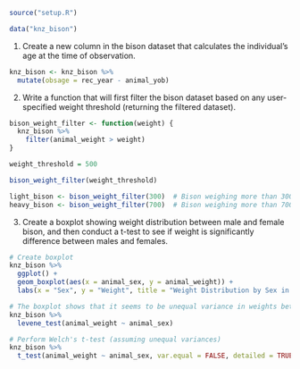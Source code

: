 ```r
source("setup.R")
```

```r
data("knz_bison")
```

1.  Create a new column in the bison dataset that calculates the individual's age at the time of observation.

```r
knz_bison <- knz_bison %>%
  mutate(obsage = rec_year - animal_yob)
```

2.  Write a function that will first filter the bison dataset based on any user-specified weight threshold (returning the filtered dataset).

```r
bison_weight_filter <- function(weight) {
  knz_bison %>%
    filter(animal_weight > weight)
}

weight_threshold = 500

bison_weight_filter(weight_threshold)
```

```r
light_bison <- bison_weight_filter(300)  # Bison weighing more than 300 units
heavy_bison <- bison_weight_filter(700)  # Bison weighing more than 700 units
```

3.  Create a boxplot showing weight distribution between male and female bison, and then conduct a t-test to see if weight is significantly difference between males and females.

```r
# Create boxplot
knz_bison %>% 
  ggplot() +
  geom_boxplot(aes(x = animal_sex, y = animal_weight)) +
  labs(x = "Sex", y = "Weight", title = "Weight Distribution by Sex in Bison")

# The boxplot shows that it seems to be unequal variance in weights between male and female, so we use Levene test to prove
knz_bison %>% 
  levene_test(animal_weight ~ animal_sex)

# Perform Welch's t-test (assuming unequal variances)
knz_bison %>% 
  t_test(animal_weight ~ animal_sex, var.equal = FALSE, detailed = TRUE)
```
